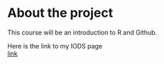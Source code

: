 
# About the project

This course will be an introduction to R and Github.

Here is the link to my IODS page  
[link](https://github.com/obruck/IODS-project)
